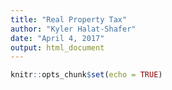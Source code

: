 ```yaml
---
title: "Real Property Tax"
author: "Kyler Halat-Shafer"
date: "April 4, 2017"
output: html_document
---
```


```r
knitr::opts_chunk$set(echo = TRUE)
```
